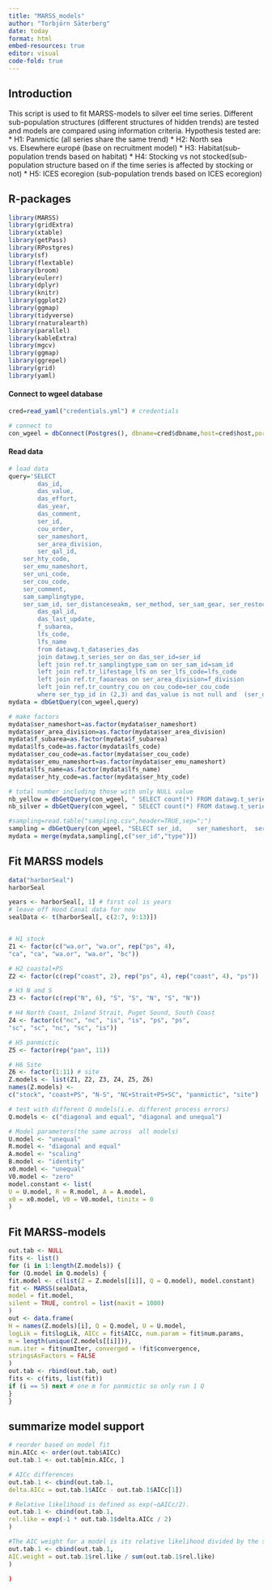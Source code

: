 ```yaml
---
title: "MARSS_models"
author: "Torbjörn Säterberg"
date: today  
format: html
embed-resources: true
editor: visual
code-fold: true
---
```


## Introduction

This script is used to fit MARSS-models to silver eel time series. Different sub-population structures (different structures of hidden trends) are tested and models are compared using information criteria. Hypothesis tested are:
* H1: Panmictic (all series share the same trend)
* H2: North sea vs. Elsewhere europé (base on recruitment model)
* H3:	Habitat(sub-population trends based on habitat)
* H4:	Stocking vs not stocked(sub-population structure based on if the time series is affected by stocking or not)
* H5:	ICES ecoregion (sub-population trends based on ICES ecoregion)


## R-packages

```r
library(MARSS)
library(gridExtra)
library(xtable)
library(getPass)
library(RPostgres)
library(sf)
library(flextable)
library(broom)
library(eulerr)
library(dplyr)
library(knitr)
library(ggplot2)
library(ggmap)
library(tidyverse)
library(rnaturalearth)
library(parallel)
library(kableExtra)
library(mgcv)
library(ggmap)
library(ggrepel)
library(grid)
library(yaml)
```

#### Connect to wgeel database
```r
cred=read_yaml("credentials.yml") # credentials

# connect to 
con_wgeel = dbConnect(Postgres(), dbname=cred$dbname,host=cred$host,port=cred$port,user=cred$user, password=getPass())

```

#### Read data
```r
# load data
query='SELECT 
		das_id,
		das_value,
		das_effort,
		das_year,
		das_comment,
		ser_id,            
		cou_order,
		ser_nameshort,
		ser_area_division,
		ser_qal_id,
    ser_hty_code,
    ser_emu_nameshort,
    ser_uni_code,
    ser_cou_code,
    ser_comment,
    sam_samplingtype,
    ser_sam_id, ser_distanceseakm, ser_method, ser_sam_gear, ser_restocking,
		das_qal_id,
		das_last_update,
		f_subarea,
		lfs_code,          
		lfs_name
		from datawg.t_dataseries_das 
		join datawg.t_series_ser on das_ser_id=ser_id
		left join ref.tr_samplingtype_sam on ser_sam_id=sam_id
		left join ref.tr_lifestage_lfs on ser_lfs_code=lfs_code
		left join ref.tr_faoareas on ser_area_division=f_division
        left join ref.tr_country_cou on cou_code=ser_cou_code
		where ser_typ_id in (2,3) and das_value is not null and  (ser_qal_id IS NULL OR ser_qal_id IN (0,1,2,4)) and (das_qal_id IS NULL OR das_qal_id IN (1,2,4))'
mydata = dbGetQuery(con_wgeel,query)

# make factors
mydata$ser_nameshort=as.factor(mydata$ser_nameshort)
mydata$ser_area_division=as.factor(mydata$ser_area_division)
mydata$f_subarea=as.factor(mydata$f_subarea)
mydata$lfs_code=as.factor(mydata$lfs_code)
mydata$ser_cou_code=as.factor(mydata$ser_cou_code)
mydata$ser_emu_nameshort=as.factor(mydata$ser_emu_nameshort)
mydata$lfs_name=as.factor(mydata$lfs_name)
mydata$ser_hty_code=as.factor(mydata$ser_hty_code)

# total number including those with only NULL value
nb_yellow = dbGetQuery(con_wgeel, "	SELECT count(*) FROM datawg.t_series_ser	WHERE  ser_typ_id in (2)") %>% pull()
nb_silver = dbGetQuery(con_wgeel, "	SELECT count(*) FROM datawg.t_series_ser	WHERE  ser_typ_id in (3)") %>% pull()

#sampling=read.table("sampling.csv",header=TRUE,sep=";")
sampling = dbGetQuery(con_wgeel, "SELECT ser_id,	ser_nameshort,	ser_comment,	sam_samplingtype,	ser_uni_code,	gea_name_en AS type FROM datawg.t_series_ser LEFT OUTER JOIN ref.tr_gear_gea ON (gea_id = ser_sam_gear)  LEFT OUTER JOIN ref.tr_samplingtype_sam ON (sam_id = ser_sam_id) WHERE ser_typ_id IN (2,3)")
mydata = merge(mydata,sampling[,c("ser_id","type")])
```

## Fit MARSS models
```r
data("harborSeal")
harborSeal

years <- harborSeal[, 1] # first col is years
# leave off Hood Canal data for now
sealData <- t(harborSeal[, c(2:7, 9:13)])


# H1 stock
Z1 <- factor(c("wa.or", "wa.or", rep("ps", 4),
"ca", "ca", "wa.or", "wa.or", "bc"))

# H2 coastal+PS
Z2 <- factor(c(rep("coast", 2), rep("ps", 4), rep("coast", 4), "ps"))

# H3 N and S
Z3 <- factor(c(rep("N", 6), "S", "S", "N", "S", "N"))

# H4 North Coast, Inland Strait, Puget Sound, South Coast
Z4 <- factor(c("nc", "nc", "is", "is", "ps", "ps",
"sc", "sc", "nc", "sc", "is"))

# H5 panmictic
Z5 <- factor(rep("pan", 11))

# H6 Site
Z6 <- factor(1:11) # site
Z.models <- list(Z1, Z2, Z3, Z4, Z5, Z6)
names(Z.models) <-
c("stock", "coast+PS", "N-S", "NC+Strait+PS+SC", "panmictic", "site")

# test with different Q models(i.e. different process errors)
Q.models <- c("diagonal and equal", "diagonal and unequal")

# Model parameters(the same across  all models) 
U.model <- "unequal"
R.model <- "diagonal and equal"
A.model <- "scaling"
B.model <- "identity"
x0.model <- "unequal"
V0.model <- "zero"
model.constant <- list(
U = U.model, R = R.model, A = A.model,
x0 = x0.model, V0 = V0.model, tinitx = 0
)


```

## Fit MARSS-models
```r
out.tab <- NULL
fits <- list()
for (i in 1:length(Z.models)) {
for (Q.model in Q.models) {
fit.model <- c(list(Z = Z.models[[i]], Q = Q.model), model.constant)
fit <- MARSS(sealData,
model = fit.model,
silent = TRUE, control = list(maxit = 1000)
)
out <- data.frame(
H = names(Z.models)[i], Q = Q.model, U = U.model,
logLik = fit$logLik, AICc = fit$AICc, num.param = fit$num.params,
m = length(unique(Z.models[[i]])),
num.iter = fit$numIter, converged = !fit$convergence,
stringsAsFactors = FALSE
)
out.tab <- rbind(out.tab, out)
fits <- c(fits, list(fit))
if (i == 5) next # one m for panmictic so only run 1 Q
}
}

```

## summarize model support
```r

# reorder based on model fit
min.AICc <- order(out.tab$AICc)
out.tab.1 <- out.tab[min.AICc, ]

# AICc differences
out.tab.1 <- cbind(out.tab.1,
delta.AICc = out.tab.1$AICc - out.tab.1$AICc[1])

# Relative likelihood is defined as exp(−∆AICc/2).
out.tab.1 <- cbind(out.tab.1,
rel.like = exp(-1 * out.tab.1$delta.AICc / 2)
)

#The AIC weight for a model is its relative likelihood divided by the sum of all the relative likelihoods.
out.tab.1 <- cbind(out.tab.1,
AIC.weight = out.tab.1$rel.like / sum(out.tab.1$rel.like)
)

)

```




